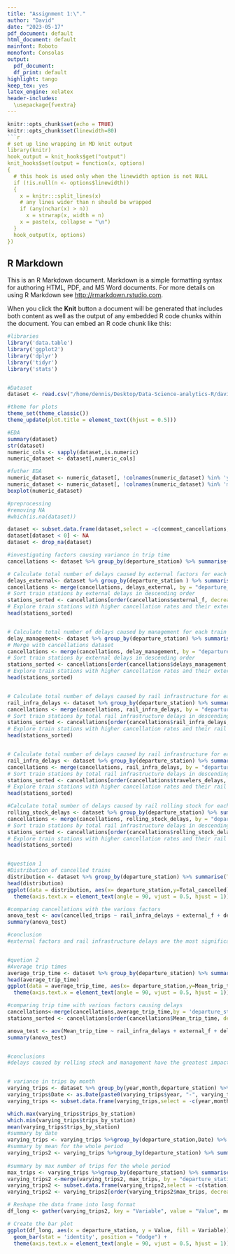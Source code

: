 ```yaml
---
title: "Assignment 1:\"."
author: "David"
date: "2023-05-17"
pdf_document: default
html_document: default
mainfont: Roboto
monofont: Consolas
output:
  pdf_document:
  df_print: default
highlight: tango
keep_tex: yes
latex_engine: xelatex
header-includes:
  \usepackage{fvextra}
---
```


```r
knitr::opts_chunk$set(echo = TRUE)
knitr::opts_chunk$set(linewidth=80)
```r
# set up line wrapping in MD knit output
library(knitr)
hook_output = knit_hooks$get("output")
knit_hooks$set(output = function(x, options)
{
  # this hook is used only when the linewidth option is not NULL
  if (!is.null(n <- options$linewidth))
  {
    x = knitr:::split_lines(x)
    # any lines wider than n should be wrapped
    if (any(nchar(x) > n))
      x = strwrap(x, width = n)
    x = paste(x, collapse = "\n")
  }
  hook_output(x, options)
})
```

## R Markdown

This is an R Markdown document. Markdown is a simple formatting syntax for authoring HTML, PDF, and MS Word documents. For more details on using R Markdown see <http://rmarkdown.rstudio.com>.

When you click the **Knit** button a document will be generated that includes both content as well as the output of any embedded R code chunks within the document. You can embed an R code chunk like this:

```r
#libraries
library('data.table')
library('ggplot2')
library('dplyr')
library('tidyr')
library('stats')


#Dataset
dataset <- read.csv("/home/dennis/Desktop/Data-Science-analytics-R/david/dataset/full_trains.csv", header = TRUE)

#theme for plots
theme_set(theme_classic())
theme_update(plot.title = element_text((hjust = 0.5)))

#EDA
summary(dataset)
str(dataset)
numeric_cols <- sapply(dataset,is.numeric)
numeric_dataset <- dataset[,numeric_cols]

#futher EDA
numeric_dataset <- numeric_dataset[, !colnames(numeric_dataset) %in% 'year']
numeric_dataset <- numeric_dataset[, !colnames(numeric_dataset) %in% 'month']
boxplot(numeric_dataset)

#preprocessing
#removing NA
#which(is.na(dataset))

dataset <- subset.data.frame(dataset,select = -c(comment_cancellations,comment_delays_on_arrival,comment_delays_at_departure))
dataset[dataset < 0] <- NA
dataset <- drop_na(dataset)

#investigating factors causing variance in trip time
cancellations <- dataset %>% group_by(departure_station) %>% summarise(cancelled_trips= sum(num_of_canceled_trains))

# Calculate total number of delays caused by external factors for each train station
delays_external<- dataset %>% group_by(departure_station ) %>% summarise(external_f = sum(delay_cause_external_cause))
cancellations <- merge(cancellations, delays_external, by = "departure_station")
# Sort train stations by external delays in descending order
stations_sorted <- cancellations[order(cancellations$external_f, decreasing = TRUE), ]
# Explore train stations with higher cancellation rates and their external factors
head(stations_sorted)


# Calculate total number of delays caused by management for each train station
delay_management<- dataset %>% group_by(departure_station) %>% summarise(delays_management = sum(delay_cause_station_management))
# Merge with cancellations dataset
cancellations <- merge(cancellations, delay_management, by = "departure_station")
# Sort train stations by external delays in descending order
stations_sorted <- cancellations[order(cancellations$delays_management, decreasing = TRUE), ]
# Explore train stations with higher cancellation rates and their external factors
head(stations_sorted)


# Calculate total number of delays caused by rail infrastructure for each train station
rail_infra_delays <- dataset %>% group_by(departure_station) %>% summarise(rail_infra_delays = sum(delay_cause_rail_infrastructure))
cancellations <- merge(cancellations, rail_infra_delays, by = "departure_station")
# Sort train stations by total rail infrastructure delays in descending order
stations_sorted <- cancellations[order(cancellations$rail_infra_delays, decreasing = TRUE), ]
# Explore train stations with higher cancellation rates and their rail infrastructure delays
head(stations_sorted)


# Calculate total number of delays caused by rail infrastructure for each train station
rail_infra_delays <- dataset %>% group_by(departure_station) %>% summarise(travelers_delays = sum(delay_cause_travelers))
cancellations <- merge(cancellations, rail_infra_delays, by = "departure_station")
# Sort train stations by total rail infrastructure delays in descending order
stations_sorted <- cancellations[order(cancellations$travelers_delays, decreasing = TRUE), ]
# Explore train stations with higher cancellation rates and their rail infrastructure delays
head(stations_sorted)

#Calculate total number of delays caused by rail rolling stock for each train station
rolling_stock_delays <- dataset %>% group_by(departure_station) %>% summarise(rolling_stock_delay = sum(delay_cause_rolling_stock))
cancellations <- merge(cancellations, rolling_stock_delays, by = "departure_station")
# Sort train stations by total rail infrastructure delays in descending order
stations_sorted <- cancellations[order(cancellations$rolling_stock_delay, decreasing = TRUE), ]
# Explore train stations with higher cancellation rates and their rail infrastructure delays
head(stations_sorted)


#question 1
#Distribution of cancelled trains
distribution <- dataset %>% group_by(departure_station) %>% summarise(Total_cancelled = sum(num_of_canceled_trains))
head(distribution)
ggplot(data = distribution, aes(x= departure_station,y=Total_cancelled))+ geom_bar(stat = 'identity')+
  theme(axis.text.x = element_text(angle = 90, vjust = 0.5, hjust = 1))

#comparing cancellations with the various factors
anova_test <- aov(cancelled_trips ~ rail_infra_delays + external_f + delays_management + travelers_delays + rolling_stock_delay, data = stations_sorted) 
summary(anova_test)

#conclusion
#external factors and rail infrastructure delays are the most significant factors affecting cancellation of trains


#quetion 2
#Average trip times
average_trip_time <- dataset %>% group_by(departure_station) %>% summarise(Mean_trip_time = mean(journey_time_avg))
head(average_trip_time)
ggplot(data = average_trip_time, aes(x= departure_station,y=Mean_trip_time))+ geom_bar(stat = 'identity')+
  theme(axis.text.x = element_text(angle = 90, vjust = 0.5, hjust = 1))

#comparing trip time with various factors causing delays
cancellations<-merge(cancellations,average_trip_time,by = 'departure_station')
stations_sorted <- cancellations[order(cancellations$Mean_trip_time, decreasing = TRUE), ]

anova_test <- aov(Mean_trip_time ~ rail_infra_delays + external_f + delays_management + travelers_delays+ rolling_stock_delay, data = stations_sorted) 
summary(anova_test)


#conclusions
#delays caused by rolling stock and management have the greatest impact on average_trip_time in the sattions


# variance in trips by month 
varying_trips <- dataset %>% group_by(year,month,departure_station) %>% summarise(trips_by_station = sum(total_num_trips))
varying_trips$Date <- as.Date(paste0(varying_trips$year, "-", varying_trips$month, "-01"))
varying_trips <- subset.data.frame(varying_trips,select = -c(year,month))

which.max(varying_trips$trips_by_station)
which.min(varying_trips$trips_by_station)
mean(varying_trips$trips_by_station)
#summary by date
varying_trips <- varying_trips %>%group_by(departure_station,Date) %>% summarise(mean_trips = mean(trips_by_station))
#summary by mean for the whole period
varying_trips2 <- varying_trips %>%group_by(departure_station) %>% summarise(station = unique(departure_station),
                                                                             mean = mean(mean_trips))
#summary by max number of trips for the whole period
max_trips <- varying_trips %>%group_by(departure_station) %>% summarise(max_trips = max(mean_trips))
varying_trips2 <-merge(varying_trips2, max_trips, by = "departure_station")
varying_trips2 <- subset.data.frame(varying_trips2,select = -c(station))
varying_trips2 <- varying_trips2[order(varying_trips2$max_trips, decreasing = TRUE), ]

# Reshape the data frame into long format
df_long <- gather(varying_trips2, key = "Variable", value = "Value", mean, max_trips)

# Create the bar plot
ggplot(df_long, aes(x = departure_station, y = Value, fill = Variable)) +
  geom_bar(stat = 'identity', position = "dodge") +
  theme(axis.text.x = element_text(angle = 90, vjust = 0.5, hjust = 1))

```

